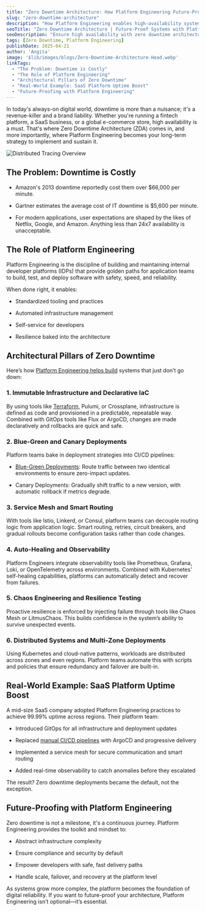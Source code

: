 ```yaml
---
title: "Zero Downtime Architecture: How Platform Engineering Future-Proofs Systems"
slug: "zero-downtime-architecture"
description: "How Platform Engineering enables high-availability systems through zero-downtime architecture, from canary deployments to observability and resilience."
seoTitle: "Zero Downtime Architecture | Future-Proof Systems with Platform Engineering | Improwised Tech"
seoDescription: "Ensure high availability with zero downtime architecture to protect revenue and brand trust for fintech, SaaS, and global e-commerce platforms. Learn how now."
tags: [Zero Downtime, Platform Engineering]
publishDate: 2025-04-21
author: 'Angita'
image: '$lib/images/blogs/Zero-Downtime-Architecture-Head.webp'
linkTags:
  - "The Problem: Downtime is Costly"
  - "The Role of Platform Engineering"
  - "Architectural Pillars of Zero Downtime"
  - "Real-World Example: SaaS Platform Uptime Boost"
  - "Future-Proofing with Platform Engineering"
---
```


In today's always-on digital world, downtime is more than a nuisance; it's a revenue-killer and a brand liability. Whether you're running a fintech platform, a SaaS business, or a global e-commerce store, high availability is a must. That's where Zero Downtime Architecture (ZDA) comes in, and more importantly, where Platform Engineering becomes your long-term strategy to implement and sustain it.

![Distributed Tracing Overview]($lib/images/blogs/Zero-Downtime-Architecture-body.webp)

## The Problem: Downtime is Costly

- Amazon's 2013 downtime reportedly cost them over $66,000 per minute.

- Gartner estimates the average cost of IT downtime is $5,600 per minute.

- For modern applications, user expectations are shaped by the likes of Netflix, Google, and Amazon. Anything less than 24x7 availability is unacceptable.

## The Role of Platform Engineering

Platform Engineering is the discipline of building and maintaining internal developer platforms (IDPs) that provide golden paths for application teams to build, test, and deploy software with safety, speed, and reliability.

When done right, it enables:

- Standardized tooling and practices

- Automated infrastructure management

- Self-service for developers

- Resilience baked into the architecture

## Architectural Pillars of Zero Downtime

Here’s how [Platform Engineering helps build](/blog/platform-engineering-maturity-model/) systems that just don’t go down:

### 1. Immutable Infrastructure and Declarative IaC

By using tools like [Terraform](/blog/embracing-open-tf-our-commitment-to-open-source-and-terraform/), Pulumi, or Crossplane, infrastructure is defined as code and provisioned in a predictable, repeatable way. Combined with GitOps tools like Flux or ArgoCD, changes are made declaratively and rollbacks are quick and safe.

### 2. Blue-Green and Canary Deployments

Platform teams bake in deployment strategies into CI/CD pipelines:

- [Blue-Green Deployments](/blog/comparing-open-application-model/): Route traffic between two identical environments to ensure zero-impact updates.

- Canary Deployments: Gradually shift traffic to a new version, with automatic rollback if metrics degrade.

### 3. Service Mesh and Smart Routing

With tools like Istio, Linkerd, or Consul, platform teams can decouple routing logic from application logic. Smart routing, retries, circuit breakers, and gradual rollouts become configuration tasks rather than code changes.

### 4. Auto-Healing and Observability

Platform Engineers integrate observability tools like Prometheus, Grafana, Loki, or OpenTelemetry across environments. Combined with Kubernetes' self-healing capabilities, platforms can automatically detect and recover from failures.

### 5. Chaos Engineering and Resilience Testing

Proactive resilience is enforced by injecting failure through tools like Chaos Mesh or LitmusChaos. This builds confidence in the system’s ability to survive unexpected events.

### 6. Distributed Systems and Multi-Zone Deployments

Using Kubernetes and cloud-native patterns, workloads are distributed across zones and even regions. Platform teams automate this with scripts and policies that ensure redundancy and failover are built-in.

## Real-World Example: SaaS Platform Uptime Boost

A mid-size SaaS company adopted Platform Engineering practices to achieve 99.99% uptime across regions. Their platform team:

- Introduced GitOps for all infrastructure and deployment updates

- Replaced [manual CI/CD pipelines](/blog/ci-cd-in-air-gapped-environments/) with ArgoCD and progressive delivery

- Implemented a service mesh for secure communication and smart routing

- Added real-time observability to catch anomalies before they escalated

The result? Zero downtime deployments became the default, not the exception.

## Future-Proofing with Platform Engineering

Zero downtime is not a milestone, it's a continuous journey. Platform Engineering provides the toolkit and mindset to:

- Abstract infrastructure complexity

- Ensure compliance and security by default

- Empower developers with safe, fast delivery paths

- Handle scale, failover, and recovery at the platform level

As systems grow more complex, the platform becomes the foundation of digital reliability. If you want to future-proof your architecture, Platform Engineering isn’t optional—it’s essential.
